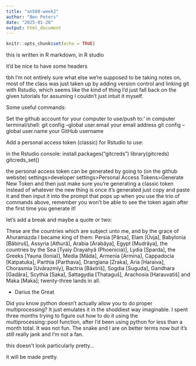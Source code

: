 ```yaml
---
title: "an588-week2"
author: "Ben Peters"
date: "2025-01-28"
output: html_document
---
```


```r
knitr::opts_chunk$set(echo = TRUE)
```

this is written in R markdown, in R studio

it'd be nice to have some headers

tbh I'm not entirely sure what else we're supposed to be taking notes on, most of the class was just taken up by adding version control and linking git with Rstudio, which seems like the kind of thing I'd just fall back on the given tutorials for assuming I couldn't just intuit it myself.

Some useful commands:

Set the github account for your computer to use/push to:'
in computer terminal/shell:
git config --global user.email your email address
git config --global user.name your GitHub username

Add a personal access token (classic) for Rstudio to use:

in the Rstudio console:
install.packages("gitcreds")
library(gitcreds)
gitcreds_set()

the personal access token can be generated by going to (on the github website) settings>developer settings>Personal Access Tokens>Generate New Token 
and then just make sure you're generating a classic token instead of whatever the new thing is
once it's generated just copy and paste it and then input it into the prompt that pops up when you use the trio of commands above, remember you won't be able to see the token again after the first time you generate it!


let's add a break and maybe a quote or two:


These are the countries which are subject unto me, and by the grace of Ahuramazda I became king of them: Persia [Pârsa], Elam [Ûvja], Babylonia [Bâbiruš], Assyria [Athurâ], Arabia [Arabâya], Egypt [Mudrâya], the countries by the Sea [Tyaiy Drayahyâ (Phoenicia)], Lydia [Sparda], the Greeks [Yauna (Ionia)], Media [Mâda], Armenia [Armina], Cappadocia [Katpatuka], Parthia [Parthava], Drangiana [Zraka], Aria [Haraiva], Chorasmia [Uvârazmîy], Bactria [Bâxtriš], Sogdia [Suguda], Gandhara [Gadâra], Scythia [Saka], Sattagydia [Thataguš], Arachosia [Harauvatiš] and Maka [Maka]; twenty-three lands in all.

- Darius the Great

Did you know python doesn't actually allow you to do proper multiprocessing? It just emulates it in the shoddiest way imaginable. I spent three months trying to figure out how to do it using the multiprocessing::pool function, after I'd been using python for less than a month total. It was not fun. The snake and I are on better terms now but it's still really jank and I'm not a fan.

this doesn't look particularly pretty...

it will be made pretty.
